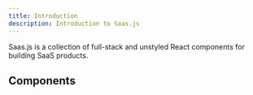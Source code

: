 ```yaml
---
title: Introduction
description: Introduction to Saas.js
---
```


Saas.js is a collection of full-stack and unstyled React components for building SaaS products.

## Components

<Cards>
  <Card
    title="Slingshot"
    description="File upload and dropzone components"
    href="/docs/file-upload"
  />
</Cards>
